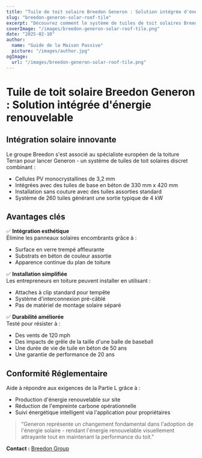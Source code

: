 ```yaml
---
title: "Tuile de toit solaire Breedon Generon : Solution intégrée d'énergie renouvelable"
slug: "breedon-generon-solar-roof-tile"
excerpt: "Découvrez comment le système de tuiles de toit solaires Breedon Generon intègre la production d'énergie renouvelable avec l'esthétique traditionnelle des toits."
coverImage: "/images/breedon-generon-solar-roof-tile.png"
date: "2025-02-10"
author:
  name: "Guide de la Maison Passive"
  picture: "/images/author.jpg"
ogImage:
  url: "/images/breedon-generon-solar-roof-tile.png"
---
```


# Tuile de toit solaire Breedon Generon : Solution intégrée d'énergie renouvelable

## Intégration solaire innovante

Le groupe Breedon s'est associé au spécialiste européen de la toiture Terran pour lancer Generon - un système de tuiles de toit solaires discret combinant :

- Cellules PV monocrystallines de 3,2 mm
- Intégrées avec des tuiles de base en béton de 330 mm x 420 mm
- Installation sans couture avec des tuiles assorties standard
- Système de 260 tuiles générant une sortie typique de 4 kW

## Avantages clés

✅ **Intégration esthétique**  
Élimine les panneaux solaires encombrants grâce à :
- Surface en verre trempé affleurante
- Substrats en béton de couleur assortie
- Apparence continue du plan de toiture

✅ **Installation simplifiée**  
Les entrepreneurs en toiture peuvent installer en utilisant :
- Attaches à clip standard pour tempête
- Système d'interconnexion pré-câblé
- Pas de matériel de montage solaire séparé

✅ **Durabilité améliorée**  
Testé pour résister à :
- Des vents de 120 mph
- Des impacts de grêle de la taille d'une balle de baseball
- Une durée de vie de tuile en béton de 50 ans
- Une garantie de performance de 20 ans

## Conformité Réglementaire

Aide à répondre aux exigences de la Partie L grâce à :
- Production d'énergie renouvelable sur site
- Réduction de l'empreinte carbone opérationnelle
- Suivi énergétique intelligent via l'application pour propriétaires

> "Generon représente un changement fondamental dans l'adoption de l'énergie solaire - rendant l'énergie renouvelable visuellement attrayante tout en maintenant la performance du toit."

**Contact :** [Breedon Group](https://www.breedongroup.com)